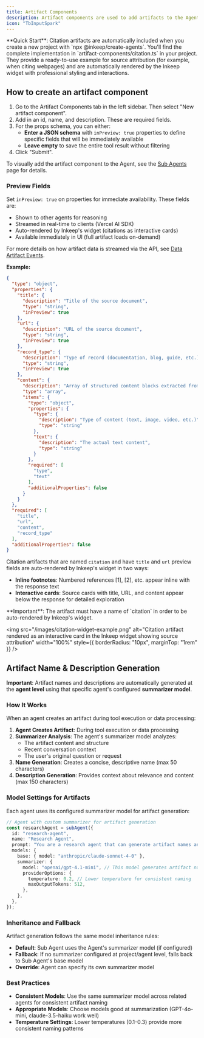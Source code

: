 ```yaml
---
title: Artifact Components
description: Artifact components are used to add artifacts to the Agent.
icon: "TbInputSpark"
---
```


<Snippet file="multi-agent-framework/artifacts.mdx" />

<Callout>
**Quick Start**: Citation artifacts are automatically included when you create a new project with `npx @inkeep/create-agents`. You'll find the complete implementation in `artifact-components/citation.ts` in your project. They provide a ready-to-use example for source attribution (for example, when citing webpages) and are automatically rendered by the Inkeep widget with professional styling and interactions.
</Callout>

## How to create an artifact component

1. Go to the Artifact Components tab in the left sidebar. Then select "New artifact component".
2. Add in an id, name, and description. These are required fields.
3. For the props schema, you can either:
   - **Enter a JSON schema** with `inPreview: true` properties to define specific fields that will be immediately available
   - **Leave empty** to save the entire tool result without filtering
4. Click "Submit".

To visually add the artifact component to the Agent, see the [Sub Agents](/visual-builder/sub-agents#adding-artifact-components) page for details.

### Preview Fields

Set `inPreview: true` on properties for immediate availability. These fields are:
- Shown to other agents for reasoning
- Streamed in real-time to clients (Vercel AI SDK)
- Auto-rendered by Inkeep's widget (citations as interactive cards)
- Available immediately in UI (full artifact loads on-demand)

For more details on how artifact data is streamed via the API, see [Data Artifact Events](/talk-to-your-agents/api#data-artifact-events).

**Example:**

```json
{
  "type": "object",
  "properties": {
    "title": {
      "description": "Title of the source document",
      "type": "string",
      "inPreview": true
    },
    "url": {
      "description": "URL of the source document",
      "type": "string",
      "inPreview": true
    },
    "record_type": {
      "description": "Type of record (documentation, blog, guide, etc.)",
      "type": "string",
      "inPreview": true
    },
    "content": {
      "description": "Array of structured content blocks extracted from the document",
      "type": "array",
      "items": {
        "type": "object",
        "properties": {
          "type": {
            "description": "Type of content (text, image, video, etc.)",
            "type": "string"
          },
          "text": {
            "description": "The actual text content",
            "type": "string"
          }
        },
        "required": [
          "type",
          "text"
        ],
        "additionalProperties": false
      }
    }
  },
  "required": [
    "title",
    "url",
    "content",
    "record_type"
  ],
  "additionalProperties": false
}
```

Citation artifacts that are named `citation` and have `title` and `url` preview fields are auto-rendered by Inkeep's widget in two ways:
- **Inline footnotes**: Numbered references [1], [2], etc. appear inline with the response text
- **Interactive cards**: Source cards with title, URL, and content appear below the response for detailed exploration

<Callout>
**Important**: The artifact must have a name of `citation` in order to be auto-rendered by Inkeep's widget.
</Callout>

<img
  src="/images/citation-widget-example.png"
  alt="Citation artifact rendered as an interactive card in the Inkeep widget showing source attribution"
  width="100%"
  style={{ borderRadius: "10px", marginTop: "1rem" }}
/>

## Artifact Name & Description Generation

**Important**: Artifact names and descriptions are automatically generated at the **agent level** using that specific agent's configured **summarizer model**.

### How It Works

When an agent creates an artifact during tool execution or data processing:

1. **Agent Creates Artifact**: During tool execution or data processing
2. **Summarizer Analysis**: The agent's summarizer model analyzes:
   - The artifact content and structure
   - Recent conversation context
   - The user's original question or request
3. **Name Generation**: Creates a concise, descriptive name (max 50 characters)
4. **Description Generation**: Provides context about relevance and content (max 150 characters)

### Model Settings for Artifacts

Each agent uses its configured summarizer model for artifact generation:

```typescript
// Agent with custom summarizer for artifact generation
const researchAgent = subAgent({
  id: "research-agent",
  name: "Research Agent",
  prompt: "You are a research agent that can generate artifact names and descriptions",
  models: {
    base: { model: "anthropic/claude-sonnet-4-0" },
    summarizer: {
      model: "openai/gpt-4.1-mini", // This model generates artifact names/descriptions
      providerOptions: {
        temperature: 0.2, // Lower temperature for consistent naming
        maxOutputTokens: 512,
      },
    },
  },
});
```

### Inheritance and Fallback

Artifact generation follows the same model inheritance rules:

- **Default**: Sub Agent uses the Agent's summarizer model (if configured)
- **Fallback**: If no summarizer configured at project/agent level, falls back to Sub Agent's base model
- **Override**: Agent can specify its own summarizer model

### Best Practices

- **Consistent Models**: Use the same summarizer model across related agents for consistent artifact naming
- **Appropriate Models**: Choose models good at summarization (GPT-4o-mini, claude-3.5-haiku work well)
- **Temperature Settings**: Lower temperatures (0.1-0.3) provide more consistent naming patterns
